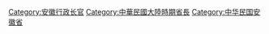 [[Category:安徽行政长官|Category:安徽行政长官]]
[[Category:中華民國大陸時期省長|Category:中華民國大陸時期省長]]
[[Category:中华民国安徽省|Category:中华民国安徽省]]